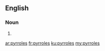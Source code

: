 ==English==

===Noun===
{{head|en|plural}}

# {{plural of|pyrrole|lang=en}}

[[ar:pyrroles]]
[[fr:pyrroles]]
[[ku:pyrroles]]
[[my:pyrroles]]